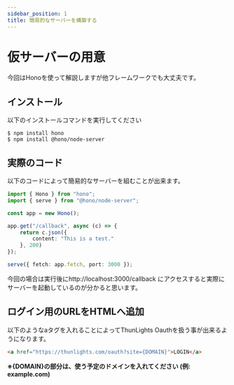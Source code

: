```yaml
---
sidebar_position: 1
title: 簡易的なサーバーを構築する
---
```


# 仮サーバーの用意

今回はHonoを使って解説しますが他フレームワークでも大丈夫です。

## インストール

以下のインストールコマンドを実行してください
```console
$ npm install hono
$ npm install @hono/node-server
```

## 実際のコード

以下のコードによって簡易的なサーバーを組むことが出来ます。
```ts
import { Hono } from "hono";
import { serve } from "@hono/node-server";

const app = new Hono();

app.get("/callback", async (c) => {
    return c.json({
        content: "This is a test."
    }, 200)
});

serve({ fetch: app.fetch, port: 3000 });
```

今回の場合は実行後にhttp://localhost:3000/callback にアクセスすると実際にサーバーを起動しているのが分かると思います。

## ログイン用のURLをHTMLへ追加

以下のようなaタグを入れることによってThunLights Oauthを扱う事が出来るようになります。
```html
<a href="https://thunlights.com/oauth?site={DOMAIN}">LOGIN</a>
```

**※\{DOMAIN\}の部分は、使う予定のドメインを入れてください (例: example.com)**
